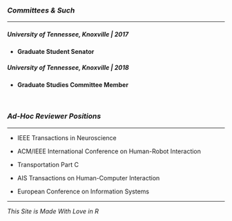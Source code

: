 <link rel="stylesheet" href="styles.css" type="text/css">

<link rel="stylesheet" href="https://cdnjs.cloudflare.com/ajax/libs/font-awesome/4.7.0/css/font-awesome.min.css">


### *Committees & Such*

---

##### University of Tennessee, Knoxville | 2017

- **Graduate Student Senator**


##### University of Tennessee, Knoxville | 2018

- **Graduate Studies Committee Member**


<br>

### *Ad-Hoc Reviewer Positions*

---

- IEEE Transactions in Neuroscience 

- ACM/IEEE International Conference on Human-Robot Interaction

- Transportation Part C

- AIS Transactions on Human-Computer Interaction

- European Conference on Information Systems

---



*This Site is Made With Love in R*
